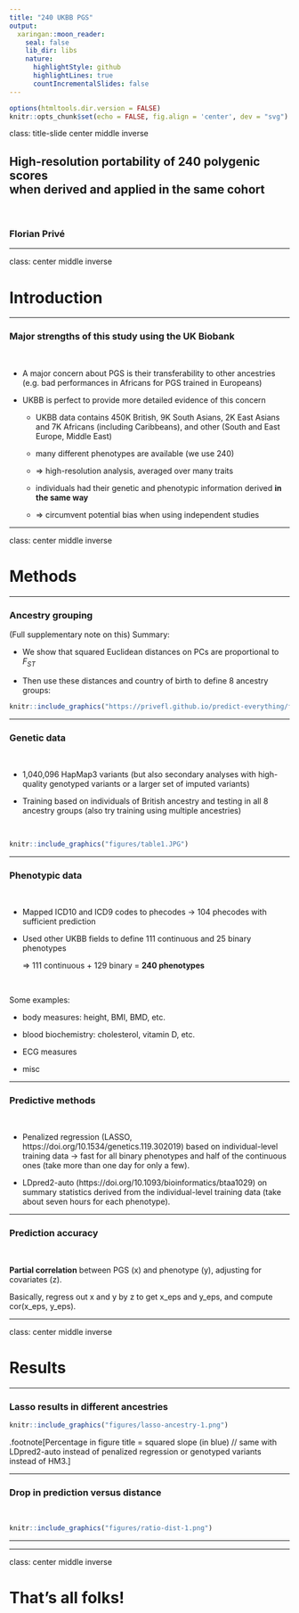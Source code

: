 ```yaml
---
title: "240 UKBB PGS"
output:
  xaringan::moon_reader:
    seal: false
    lib_dir: libs
    nature:
      highlightStyle: github
      highlightLines: true
      countIncrementalSlides: false
---
```


```r
options(htmltools.dir.version = FALSE)
knitr::opts_chunk$set(echo = FALSE, fig.align = 'center', dev = "svg")
```

class: title-slide center middle inverse

## High-resolution portability of 240 polygenic scores<br>when derived and applied in the same cohort

<br>

### Florian Privé

---

class: center middle inverse

# Introduction

---

### Major strengths of this study using the UK Biobank 

<br>

- A major concern about PGS is their transferability to other ancestries    
(e.g. bad performances in Africans for PGS trained in Europeans)

- UKBB is perfect to provide more detailed evidence of this concern

    - UKBB data contains 450K British, 9K South Asians, 2K East Asians and 7K Africans (including Caribbeans), and other (South and East Europe, Middle East)
    
    - many different phenotypes are available (we use 240)
    
    - $\Rightarrow$ high-resolution analysis, averaged over many traits
    
    - individuals had their genetic and phenotypic information derived **in the same way**
    
    - $\Rightarrow$ circumvent potential bias when using independent studies

---

class: center middle inverse

# Methods

---

### Ancestry grouping

(Full supplementary note on this) Summary:

- We show that squared Euclidean distances on PCs are proportional to $F_{ST}$

- Then use these distances and country of birth to define 8 ancestry groups:

```r
knitr::include_graphics("https://privefl.github.io/predict-everything/figures/UKBB-matched-country.png")
```

---

### Genetic data

<br>

- 1,040,096 HapMap3 variants (but also secondary analyses with high-quality genotyped variants or a larger set of imputed variants)

- Training based on individuals of British ancestry and testing in all 8 ancestry groups (also try training using multiple ancestries)

<br>

```r
knitr::include_graphics("figures/table1.JPG")
```

---

### Phenotypic data

<br>

- Mapped ICD10 and ICD9 codes to phecodes $\rightarrow$ 104 phecodes with sufficient prediction

- Used other UKBB fields to define 111 continuous and 25 binary phenotypes

    $\Rightarrow$ 111 continuous + 129 binary = **240 phenotypes**
    
<br>

Some examples:

- body measures: height, BMI, BMD, etc.

- blood biochemistry: cholesterol, vitamin D, etc.

- ECG measures

- misc

---

### Predictive methods

<br>

- Penalized regression (LASSO, https://doi.org/10.1534/genetics.119.302019) based on individual-level training data -> fast for all binary phenotypes and half of the continuous ones (take more than one day for only a few).

- LDpred2-auto (https://doi.org/10.1093/bioinformatics/btaa1029) on summary statistics derived from the individual-level training data (take about seven hours for each phenotype).

---

### Prediction accuracy

<br>

**Partial correlation** between PGS (x) and phenotype (y), adjusting for covariates (z).

Basically, regress out x and y by z to get x_eps and y_eps, and compute cor(x_eps, y_eps).

---

class: center middle inverse

# Results

---

### Lasso results in different ancestries

```r
knitr::include_graphics("figures/lasso-ancestry-1.png")
```

.footnote[Percentage in figure title = squared slope (in blue) // same with LDpred2-auto instead of penalized regression or genotyped variants instead of HM3.]

---

### Drop in prediction versus distance

<br>

```r
knitr::include_graphics("figures/ratio-dist-1.png")
```

<!-- <span class="footnote">Recall: $\text{dist}_{PC}^2 \propto F_{ST}$</span> -->

---


---

class: center middle inverse

# That's all folks!
